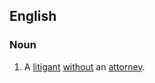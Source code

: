 ==English==
{{wikipedia}}

===Noun===
{{en-noun|litigants in person}}

# {{lb|en|legal}} A [[litigant]] [[without]] an [[attorney]].
